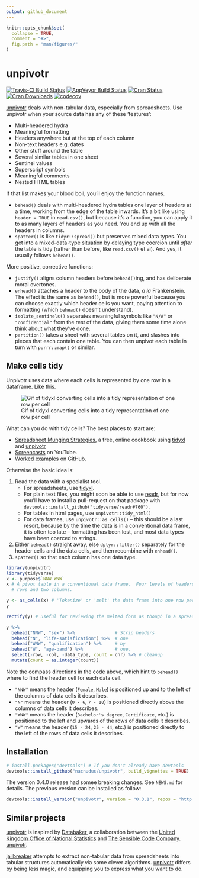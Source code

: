 ```yaml
---
output: github_document
---
```


<!-- README.md is generated from README.Rmd. Please edit that file -->

```r
knitr::opts_chunk$set(
  collapse = TRUE,
  comment = "#>",
  fig.path = "man/figures/"
)
```

# unpivotr

[![Travis-CI Build Status](https://travis-ci.org/nacnudus/unpivotr.svg?branch=master)](https://travis-ci.org/nacnudus/unpivotr)
[![AppVeyor Build Status](https://ci.appveyor.com/api/projects/status/github/nacnudus/unpivotr?branch=master&svg=true)](https://ci.appveyor.com/project/nacnudus/unpivotr)
[![Cran Status](http://www.r-pkg.org/badges/version/unpivotr)](https://CRAN.R-project.org/package=unpivotr)
[![Cran Downloads](https://cranlogs.r-pkg.org/badges/unpivotr)](https://www.r-pkg.org/pkg/unpivotr)
[![codecov](https://codecov.io/github/nacnudus/unpivotr/coverage.svg?branch=master)](https://codecov.io/gh/nacnudus/unpivotr)

[unpivotr](https://github.com/nacnudus/unpivotr) deals with non-tabular data,
especially from spreadsheets.  Use unpivotr when your source data has any of
these 'features':

* Multi-headered hydra
* Meaningful formatting
* Headers anywhere but at the top of each column
* Non-text headers e.g. dates
* Other stuff around the table
* Several similar tables in one sheet
* Sentinel values
* Superscript symbols
* Meaningful comments
* Nested HTML tables

If that list makes your blood boil, you'll enjoy the function names.

* `behead()` deals with multi-headered hydra tables one layer of headers at a
  time, working from the edge of the table inwards.  It's a bit like using
  `header = TRUE` in `read.csv()`, but because it's a function, you can apply it
  to as many layers of headers as you need.  You end up with all the headers in
  columns.
* `spatter()` is like `tidyr::spread()` but preserves mixed data types.  You get
  into a mixed-data-type situation by delaying type coercion until *after* the
  table is tidy (rather than before, like `read.csv()` et al).  And yes, it
  usually follows `behead()`.

More positive, corrective functions:

* `justify()` aligns column headers before `behead()`ing, and has deliberate
  moral overtones.
* `enhead()` attaches a header to the body of the data, *a la* Frankenstein.
  The effect is the same as `behead()`, but is more powerful because you can
  choose exactly which header cells you want, paying attention to formatting
  (which `behead()` doesn't understand).
* `isolate_sentinels()` separates meaningful symbols like `"N/A"` or
  `"confidential"` from the rest of the data, giving them some time alone think
  about what they've done.
* `partition()` takes a sheet with several tables on it, and slashes into pieces
  that each contain one table.  You can then unpivot each table in turn with
  `purrr::map()` or similar.

## Make cells tidy

Unpivotr uses data where each cells is represented by one row in a dataframe.
Like this.

![Gif of tidyxl converting cells into a tidy representation of one row per cell](./vignettes/tidy_xlsx.gif)

What can you do with tidy cells?  The best places to start are:

* [Spreadsheet Munging
  Strategies](https://nacnudus.github.io/spreadsheet-munging-strategies), a
  free, online cookbook using [tidyxl](https://github.com/nacnudus/tidyxl) and
  [unpivotr](https://github.com/nacnudus/unpivotr)
* [Screencasts](https://www.youtube.com/watch?v=1sinC7wsS5U) on YouTube.
* [Worked examples](https://github.com/nacnudus/ukfarm) on GitHub.

Otherwise the basic idea is:

1. Read the data with a specialist tool.
   * For spreadsheets, use [tidyxl](https://nacnudus.github.io/tidyxl).
   * For plain text files, you might soon be able to use
     [readr](https://readr.tidyverse.org), but for now you'll have to install a
     pull-request on that package with
     `devtools::install_github("tidyverse/readr#760")`.
   * For tables in html pages, use `unpivotr::tidy_html()`
   * For data frames, use `unpivotr::as_cells()` -- this should be a last
     resort, because by the time the data is in a conventional data frame, it
     is often too late -- formatting has been lost, and most data types have
     been coerced to strings.
1. Either `behead()` straight away, else `dplyr::filter()` separately for the
   header cells and the data cells, and then recombine with `enhead()`.
1. `spatter()` so that each column has one data type.

```r
library(unpivotr)
library(tidyverse)
x <- purpose$`NNW WNW`
x # A pivot table in a conventional data frame.  Four levels of headers, in two
  # rows and two columns.

y <- as_cells(x) # 'Tokenize' or 'melt' the data frame into one row per cell
y

rectify(y) # useful for reviewing the melted form as though in a spreadsheet

y %>%
  behead("NNW", "sex") %>%               # Strip headers
  behead("N", "life-satisfication") %>%  # one
  behead("WNW", "qualification") %>%     # by
  behead("W", "age-band") %>%            # one.
  select(-row, -col, -data_type, count = chr) %>% # cleanup
  mutate(count = as.integer(count))
```

Note the compass directions in the code above, which hint to `behead()` where to
find the header cell for each data cell.

* `"NNW"` means the header (`Female`, `Male`) is positioned up and to the
  left of the columns of data cells it describes.
* `"N"` means the header (`0 - 6`, `7 - 10`) is positioned directly above the
  columns of data cells it describes.
* `"WNW"` means the header (`Bachelor's degree`, `Certificate`, etc.) is
  positioned to the left and upwards of the rows of data cells it describes.
* `"W"` means the header (`15 - 24`, `25 - 44`, etc.) is positioned directly to
  the left of the rows of data cells it describes.

## Installation

```r
# install.packages("devtools") # If you don't already have devtools
devtools::install_github("nacnudus/unpivotr", build_vignettes = TRUE)
```

The version 0.4.0 release had somee breaking changes.  See `NEWS.md` for
details.  The previous version can be installed as follow:

```r
devtools::install_version("unpivotr", version = "0.3.1", repos = "http://cran.us.r-project.org")
```

## Similar projects

[unpivotr](https://github.com/nacnudus/unpivotr) is inspired by
[Databaker](https://github.com/sensiblecodeio/databaker), a collaboration
between the [United Kingdom Office of National Statistics](http://ons.gov.uk)
and [The Sensible Code Company](https://sensiblecode.io/).
[unpivotr](https://github.com/nacnudus/unpivotr).

[jailbreaker](https://github.com/rsheets/jailbreakr) attempts to extract
non-tabular data from spreadsheets into tabular structures automatically via
some clever algorithms.  [unpivotr](https://github.com/nacnudus/unpivotr)
differs by being less magic, and equipping you to express what you want to do.
